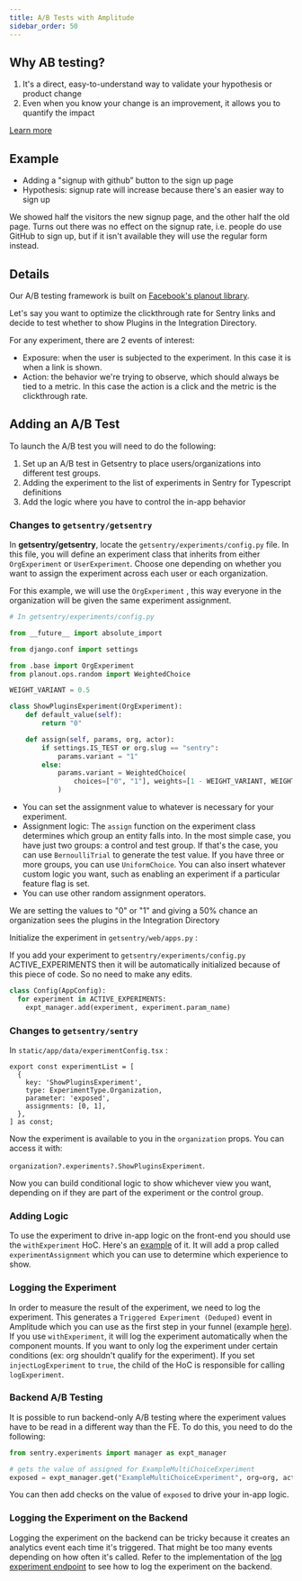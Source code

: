 ```yaml
---
title: A/B Tests with Amplitude
sidebar_order: 50
---
```


## Why AB testing?

1. It's a direct, easy-to-understand way to validate your hypothesis or product change
2. Even when you know your change is an improvement, it allows you to quantify the impact

[Learn more](https://www.optimizely.com/optimization-glossary/ab-testing/)

## Example

- Adding a "signup with github” button to the sign up page
- Hypothesis: signup rate will increase because there's an easier way to sign up

We showed half the visitors the new signup page, and the other half the old page. Turns out there was no effect on the signup rate, i.e. people do use GitHub to sign up, but if it isn't available they will use the regular form instead.

## Details

Our A/B testing framework is built on [Facebook's planout library](https://github.com/facebookarchive/planout).

Let's say you want to optimize the clickthrough rate for Sentry links and decide to test whether to show Plugins in the Integration Directory.

For any experiment, there are 2 events of interest:

- Exposure: when the user is subjected to the experiment. In this case it is when a link is shown.
- Action: the behavior we're trying to observe, which should always be tied to a metric. In this case the action is a click and the metric is the clickthrough rate.

## Adding an A/B Test

To launch the A/B test you will need to do the following:

1. Set up an A/B test in Getsentry to place users/organizations into different test groups.
2. Adding the experiment to the list of experiments in Sentry for Typescript definitions
3. Add the logic where you have to control the in-app behavior

### Changes to `getsentry/getsentry`

In **getsentry/getsentry**, locate the  `getsentry/experiments/config.py` file. In this file, you will define an experiment class that inherits from either `OrgExperiment` or `UserExperiment`. Choose one depending on whether you want to assign the experiment across each user or each organization.

For this example, we will use the `OrgExperiment` , this way everyone in the organization will be given the same experiment assignment.

```python
# In getsentry/experiments/config.py

from __future__ import absolute_import

from django.conf import settings

from .base import OrgExperiment
from planout.ops.random import WeightedChoice

WEIGHT_VARIANT = 0.5

class ShowPluginsExperiment(OrgExperiment):
    def default_value(self):
        return "0"

    def assign(self, params, org, actor):
        if settings.IS_TEST or org.slug == "sentry":
            params.variant = "1"
        else:
            params.variant = WeightedChoice(
                choices=["0", "1"], weights=[1 - WEIGHT_VARIANT, WEIGHT_VARIANT], unit=org.id
            )
```


- You can set the assignment value to whatever is necessary for your experiment.
- Assignment logic: The `assign` function on the experiment class determines which group an entity falls into. In the most simple case, you have just two groups: a control and test group. If that's the case, you can use `BernoulliTrial` to generate the test value. If you have three or more groups, you can use `UniformChoice`. You can also insert whatever custom logic you want, such as enabling an experiment if a particular feature flag is set.
- You can use other random assignment operators.

We are setting the values to "0" or "1" and giving a 50% chance an organization sees the plugins in the Integration Directory

Initialize the experiment in `getsentry/web/apps.py` :

If you add your experiment to `getsentry/experiments/config.py` ACTIVE_EXPERIMENTS then it will be automatically initialized because of this piece of code. So no need to make any edits.
```python
class Config(AppConfig):
  for experiment in ACTIVE_EXPERIMENTS:
    expt_manager.add(experiment, experiment.param_name)
```

### Changes to **`getsentry/sentry`**

In `static/app/data/experimentConfig.tsx` :

```tsx
export const experimentList = [
  {
    key: 'ShowPluginsExperiment',
    type: ExperimentType.Organization,
    parameter: 'exposed',
    assignments: [0, 1],
  },
] as const;
```

Now the experiment is available to you in the `organization` props. You can access it with:

`organization?.experiments?.ShowPluginsExperiment`.

Now you can build conditional logic to show whichever view you want, depending on if they are part of the experiment or the control group.

### Adding Logic

To use the experiment to drive in-app logic on the front-end you should use the `withExperiment` HoC. Here's an [example](https://github.com/getsentry/sentry/blob/76acba78e8bbd730873bb46e04f7930bb748d371/src/sentry/static/sentry/app/views/organizationIntegrations/integrationListDirectory.tsx#L491-L495) of it. It will add a prop called `experimentAssignment` which you can use to determine which experience to show.

### Logging the Experiment

In order to measure the result of the experiment, we need to log the experiment. This generates a `Triggered Experiment (Deduped)` event in Amplitude which you can use as the first step in your funnel (example [here](https://analytics.amplitude.com/sentry/chart/u5gt3z8)). If you use `withExperiment`, it will log the experiment automatically when the component mounts. If you want to only log the experiment under certain conditions (ex: org shouldn't qualify for the experiment). If you set `injectLogExperiment` to `true`, the child of the HoC is responsible for calling `logExperiment`.

### Backend A/B Testing

It is possible to run backend-only A/B testing where the experiment values have to be read in a different way than the FE. To do this, you need to do the following:

```python
from sentry.experiments import manager as expt_manager

# gets the value of assigned for ExampleMultiChoiceExperiment
exposed = expt_manager.get("ExampleMultiChoiceExperiment", org=org, actor=user)
```

You can then add checks on the value of `exposed` to drive your in-app logic.

### Logging the Experiment on the Backend

Logging the experiment on the backend can be tricky because it creates an analytics event each time it's triggered. That might be too many events depending on how often it's called. Refer to the implementation of the [log experiment endpoint](https://github.com/getsentry/getsentry/blob/master/getsentry/web/experiment.py) to see how to log the experiment on the backend.
